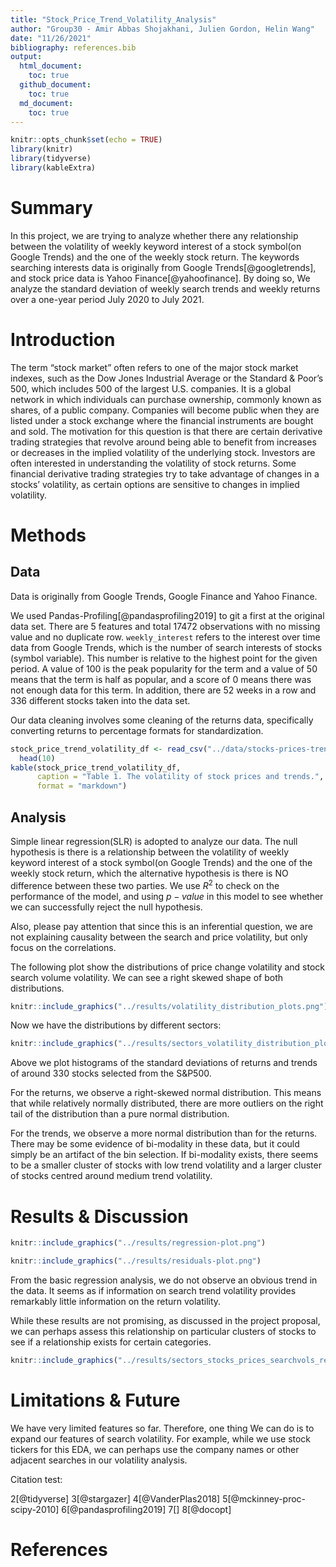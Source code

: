 ```yaml
---
title: "Stock_Price_Trend_Volatility_Analysis"
author: "Group30 - Amir Abbas Shojakhani, Julien Gordon, Helin Wang"
date: "11/26/2021"
bibliography: references.bib
output: 
  html_document:
    toc: true
  github_document:
    toc: true
  md_document: 
    toc: true
---
```


```r
knitr::opts_chunk$set(echo = TRUE)
library(knitr)
library(tidyverse)
library(kableExtra)
```


# Summary

In this project, we are trying to analyze whether there any relationship between the volatility of weekly keyword interest of a stock symbol(on Google Trends) and the one  of the weekly stock return. The keywords searching interests data is originally from Google Trends[@googletrends], and stock price data is Yahoo Finance[@yahoofinance]. By doing so, We analyze the standard deviation of weekly search trends and weekly returns over a one-year period July 2020 to July 2021.

# Introduction

The term "stock market" often refers to one of the major stock market indexes, such as the Dow Jones Industrial Average or the Standard & Poor's 500, which includes 500 of the largest U.S. companies. It is a global network in which individuals can purchase ownership, commonly known as shares, of a public company. Companies will become public when they are listed under a stock exchange where the financial instruments are bought and sold. The motivation for this question is that there are certain derivative trading strategies that revolve around being able to benefit from increases or decreases in the implied volatility of the underlying stock. Investors are often interested in understanding the volatility of stock returns. Some financial derivative trading strategies try to take advantage of changes in a stocks' volatility, as certain options are sensitive to changes in implied volatility.


# Methods

## Data

Data is originally from Google Trends, Google Finance and Yahoo Finance.

We used Pandas-Profiling[@pandasprofiling2019] to git a first at the original data set. There are 5 features and total 17472 observations with no missing value and no duplicate row. `weekly_interest` refers to the interest over time data from Google Trends, which is the number of search interests of stocks (symbol variable). This number is relative to the highest point for the given period. A value of 100 is the peak popularity for the term and a value of 50 means that the term is half as popular, and a score of 0 means there was not enough data for this term. In addition, there are 52 weeks in a row and 336 different stocks taken into the data set.

Our data cleaning involves some cleaning of the returns data, specifically converting returns to percentage formats for standardization.

```r
stock_price_trend_volatility_df <- read_csv("../data/stocks-prices-trend-volatility.csv") |> 
  head(10)
kable(stock_price_trend_volatility_df,
      caption = "Table 1. The volatility of stock prices and trends.",
      format = "markdown")
```

## Analysis

Simple linear regression(SLR) is adopted to analyze our data. The null hypothesis is there is a relationship between the volatility of weekly keyword interest of a stock symbol(on Google Trends) and the one  of the weekly stock return, which the alternative hypothesis is there is NO difference between these two parties. We use $R^2$ to check on the performance of the model, and using $p-value$ in this model to see whether we can successfully reject the null hypothesis.

Also, please pay attention that since this is an inferential question, we are not explaining causality between the search and price volatility, but only focus on the correlations.

The following plot show the distributions of price change volatility and stock search volume volatility. We can see a right skewed shape of both distributions.

```r
knitr::include_graphics("../results/volatility_distribution_plots.png")
```


Now we have the distributions by different sectors:

```r
knitr::include_graphics("../results/sectors_volatility_distribution_plots.png")
```


Above we plot histograms of the standard deviations of returns and trends of around 330 stocks selected from the S&P500.

For the returns, we observe a right-skewed normal distribution. This means that while relatively normally distributed, there are more outliers on the right tail of the distribution than a pure normal distribution.

For the trends, we observe a more normal distribution than for the returns. There may be some evidence of bi-modality in these data, but it could simply be an artifact of the bin selection. If bi-modality exists, there seems to be a smaller cluster of stocks with low trend volatility and a larger cluster of stocks centred around medium trend volatility.


# Results & Discussion


```r
knitr::include_graphics("../results/regression-plot.png")
```

```r
knitr::include_graphics("../results/residuals-plot.png")
```

From the basic regression analysis, we do not observe an obvious trend in the data. It seems as if information on search trend volatility provides remarkably little information on the return volatility.

While these results are not promising, as discussed in the project proposal, we can perhaps assess this relationship on particular clusters of stocks to see if a relationship exists for certain categories.

```r
knitr::include_graphics("../results/sectors_stocks_prices_searchvols_reg.png")
```


# Limitations & Future

We have very limited features so far. Therefore, one thing We can do is to expand our features of search volatility. For example, while we use stock tickers for this EDA, we can perhaps use the company names or other adjacent searches in our volatility analysis.


Citation test:

2[@tidyverse]
3[@stargazer]
4[@VanderPlas2018]
5[@mckinney-proc-scipy-2010]
6[@pandasprofiling2019]
7[]
8[@docopt]

# References